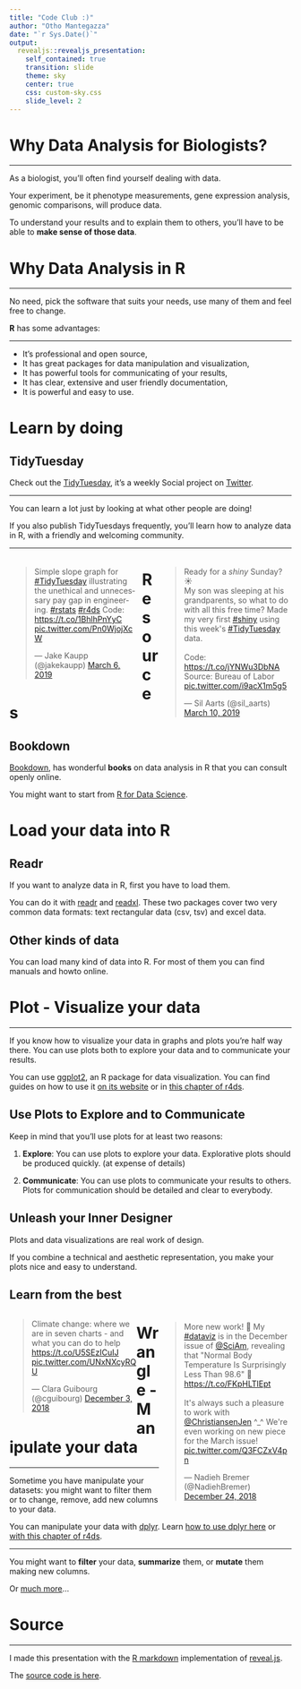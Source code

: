 ```yaml
---
title: "Code Club :)"
author: "Otho Mantegazza"
date: "`r Sys.Date()`"
output: 
  revealjs::revealjs_presentation:
    self_contained: true
    transition: slide
    theme: sky
    center: true
    css: custom-sky.css
    slide_level: 2
---
```


# Why Data Analysis for Biologists?

---

As a biologist, you'll often find yourself dealing with data.

Your experiment, be it phenotype measurements, gene expression analysis, genomic comparisons, will produce data. 

To understand your results and to explain them to others, you'll have to be able to **make sense of those data**.

# Why Data Analysis in R

---

No need, pick the software that suits your needs, use many of them and feel free to change.

**R** has some advantages: 

---

- It's professional and open source,
- It has great packages for data manipulation and visualization,
- It has powerful tools for communicating of your results,
- It has clear, extensive and user friendly documentation,
- It is powerful and easy to use.

# Learn by doing

## TidyTuesday

Check out the [TidyTuesday](https://github.com/rfordatascience/tidytuesday), it's a weekly Social project on [Twitter](https://twitter.com/hashtag/TidyTuesday).

---

You can learn a lot just by looking at what other people are doing!

If you also publish TidyTuesdays frequently, you'll learn how to analyze data in R, with a friendly and welcoming community.

---

<div style="float: right; padding: 5px; width: 45%;">
<blockquote class="twitter-tweet" data-lang="en">
<p lang="en" dir="ltr">
Ready for a *shiny* Sunday? ☀️<br>My son was sleeping at his grandparents, so what to do with all this free time? Made my very first <a href="https://twitter.com/hashtag/shiny?src=hash&amp;ref_src=twsrc%5Etfw">#shiny</a> using this week&#39;s <a href="https://twitter.com/hashtag/TidyTuesday?src=hash&amp;ref_src=twsrc%5Etfw">#TidyTuesday</a> data. <br><br>Code: <a href="https://t.co/jYNWu3DbNA">https://t.co/jYNWu3DbNA</a><br>Source: Bureau of Labor <a href="https://t.co/i9acX1m5g5">pic.twitter.com/i9acX1m5g5</a>
</p>
&mdash; Sil Aarts (@sil_aarts) 
<a href="https://twitter.com/sil_aarts/status/1104698411343855616?ref_src=twsrc%5Etfw">March 10, 2019</a>
</blockquote>
<script async src="https://platform.twitter.com/widgets.js" charset="utf-8"></script>
</div>

<div style="float: left; padding: 5px; width: 45%;">
<blockquote class="twitter-tweet" data-lang="en">
<p lang="en" dir="ltr">
Simple slope graph for <a href="https://twitter.com/hashtag/TidyTuesday?src=hash&amp;ref_src=twsrc%5Etfw">#TidyTuesday</a> illustrating the unethical and unnecessary pay gap in engineering. <a href="https://twitter.com/hashtag/rstats?src=hash&amp;ref_src=twsrc%5Etfw">#rstats</a> <a href="https://twitter.com/hashtag/r4ds?src=hash&amp;ref_src=twsrc%5Etfw">#r4ds</a> Code: <a href="https://t.co/1BhlhPnYyC">https://t.co/1BhlhPnYyC</a> <a href="https://t.co/Pn0WjojXcW">pic.twitter.com/Pn0WjojXcW</a>
</p>
&mdash; Jake Kaupp (@jakekaupp)
<a href="https://twitter.com/jakekaupp/status/1103132855356608512?ref_src=twsrc%5Etfw">March 6, 2019</a></blockquote>
</div>

# Resources

## Bookdown

[Bookdown](https://bookdown.org/), has wonderful **books** on data analysis in R that you can consult openly online.

You might want to start from [R for Data Science](https://r4ds.had.co.nz/).

# Load your data into R

## Readr

If you want to analyze data in R, first you have to load them. 

You can do it with [readr](https://readr.tidyverse.org/) and [readxl](https://readxl.tidyverse.org/). These two packages cover two very common data formats: text rectangular data (csv, tsv) and excel data.

## Other kinds of data

You can load many kind of data into R. For most of them you can find manuals and howto online.


# Plot - Visualize your data

---

If you know how to visualize your data in graphs and plots you're half way there. You can use plots both to explore your data and to communicate your results.

You can use [ggplot2](https://ggplot2.tidyverse.org/), an R package for data visualization. You can find guides on how to use it  [on its website](https://ggplot2.tidyverse.org/) or in [this chapter of r4ds](https://r4ds.had.co.nz/data-visualisation.html).

## Use Plots to Explore and to Communicate

Keep in mind that you'll use plots for at least two reasons:

1. **Explore**: You can use plots to explore your data. Explorative plots should be produced quickly. (at expense of details)

2. **Communicate**: You can use plots to communicate your results to others. Plots for communication should be detailed and clear to everybody.

## Unleash your Inner Designer

Plots and data visualizations are real work of design. 

If you combine a technical and aesthetic representation, you make your plots nice and easy to understand.

## Learn from the best

<div style="float: right; padding: 5px; width: 45%;">
<blockquote class="twitter-tweet" data-lang="en">
<p lang="en" dir="ltr">More new work! 🎉 My <a href="https://twitter.com/hashtag/dataviz?src=hash&amp;ref_src=twsrc%5Etfw">#dataviz</a> is in the December issue of <a href="https://twitter.com/sciam?ref_src=twsrc%5Etfw">@SciAm</a>, revealing that &quot;Normal Body Temperature Is Surprisingly Less Than 98.6&quot; 🤒 <a href="https://t.co/FKpHLTlEpt">https://t.co/FKpHLTlEpt</a><br><br>It&#39;s always such a pleasure to work with <a href="https://twitter.com/ChristiansenJen?ref_src=twsrc%5Etfw">@ChristiansenJen</a> ^_^ We&#39;re even working on new piece for the March issue! <a href="https://t.co/Q3FCZxV4pn">pic.twitter.com/Q3FCZxV4pn</a>
</p>
&mdash; Nadieh Bremer (@NadiehBremer)
<a href="https://twitter.com/NadiehBremer/status/1077238474611118080?ref_src=twsrc%5Etfw">December 24, 2018</a>
</blockquote>
</div>


<div style="float: left; width: 45%;">
<blockquote class="twitter-tweet" data-lang="en">
<p lang="en" dir="ltr">Climate change: where we are in seven charts - and what you can do to help  <a href="https://t.co/U5SEzICuIJ">https://t.co/U5SEzICuIJ</a> <a href="https://t.co/UNxNXcyRQU">pic.twitter.com/UNxNXcyRQU</a>
</p>
&mdash; Clara Guibourg (@cguibourg) <a href="https://twitter.com/cguibourg/status/1069509275280703488?ref_src=twsrc%5Etfw">December 3, 2018</a>
</blockquote>
</div>

# Wrangle - Manipulate your data

---

Sometime you have manipulate your datasets: you might want to filter them or to change, remove, add new columns to your data.

You can manipulate your data with [dplyr](https://dplyr.tidyverse.org/).
Learn [how to use dplyr here](https://cran.r-project.org/web/packages/dplyr/vignettes/dplyr.html) or [with this chapter of r4ds](https://r4ds.had.co.nz/transform.html).

---

You might want to **filter** your data, **summarize** them, or **mutate** them making new columns. 

Or [much more](https://r4ds.had.co.nz/wrangle-intro.html)...

# Source

---

I made  this presentation with the [R markdown](https://rmarkdown.rstudio.com/) implementation of [reveal.js](https://revealjs.com/#/).

The [source code is here](https://github.com/othomantegazza/eda-class/blob/master/slides.Rmd).
